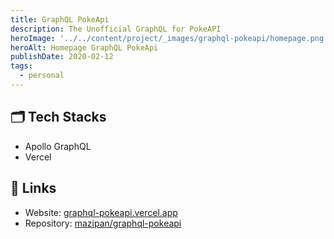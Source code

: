 ```yaml
---
title: GraphQL PokeApi
description: The Unofficial GraphQL for PokeAPI
heroImage: '../../content/project/_images/graphql-pokeapi/homepage.png'
heroAlt: Homepage GraphQL PokeApi
publishDate: 2020-02-12
tags:
  - personal
---
```


## 🗂️ Tech Stacks

- Apollo GraphQL
- Vercel

## 🔗 Links

- Website: [graphql-pokeapi.vercel.app](https://graphql-pokeapi.vercel.app/)
- Repository: [mazipan/graphql-pokeapi](https://github.com/mazipan/graphql-pokeapi)

